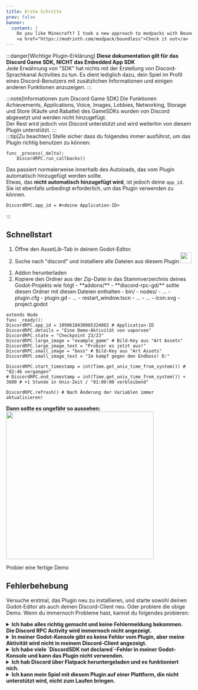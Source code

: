```yaml
---
title: Erste Schritte
prev: false
banner:
  content: |
    Do you like Minecraft? I took a new approach to modpacks with Boundless Horizons! 
    <a href="https://modrinth.com/modpack/boundless">Check it out</a>
---
```


:::danger[Wichtige Plugin-Erklärung]
**Diese dokumentation gilt für das Discord Game SDK, NICHT das Embedded App SDK** <br/>
Jede Erwähnung von "SDK" hat nichts mit der Erstellung von Discord-Sprachkanal Activities zu tun.
Es dient lediglich dazu, dein Spiel im Profil eines Discord-Benutzers mit zusätzlichen Informationen und einigen anderen Funktionen anzuzeigen.
:::

:::note[Informationen zum Discord Game SDK]
Die Funktionen Achievements, Applications, Voice, Images, Lobbies, Networking, Storage und Store (Käufe und Rabatte) des GameSDKs wurden von Discord abgesetzt und werden nicht hinzugefügt. <br /> Der Rest wird jedoch von Discord unterstützt und wird weiterhin von diesem Plugin unterstützt.
:::
<br />
:::tip[Zu beachten] 
Stelle sicher dass du folgendes immer ausführst, um das Plugin richtig benutzen zu können:
```gdscript
func _process(_delta):
    DiscordRPC.run_callbacks()
```

Das passiert normalerweise innerhalb des Autoloads, das vom Plugin automatisch hinzugefügt werden sollte. <br />
Etwas, das **nicht automatisch hinzugefügt wird**, ist jedoch deine `app_id`. Sie ist ebenfalls unbedingt erforderlich, um das Plugin verwenden zu können.

```gdscript
DiscordRPC.app_id = #<deine Application-ID>
```
:::

## Schnellstart

<Tabs>
  <TabItem label="Empfohlen">
    <Steps>
      <ol>
        <li>Öffne den AssetLib-Tab in deinem Godot-Editor.</li>
        <li>
          Suche nach "discord" und installiere alle Dateien aus diesem Plugin
          <img width="30px" src="https://raw.githubusercontent.com/vaporvee/discord-rpc-godot/main/project/assets/Logo_V2_Clyde.png"/>
        </li>
        <LastQuickSteps />
      </ol>
    </Steps>
  </TabItem>
  <TabItem label="Manuell">
    <Steps>
      <ol>
        <li>
        <LinkButton href="https://github.com/vaporvee/discord-rpc-godot/releases/latest/download/ADDON-discord-rpc-godot.zip/"  icon="document" iconPlacement="start">Addon herunterladen</LinkButton><br/>
        </li>
        <li>
		Kopiere den Ordner aus der Zip-Datei in das Stammverzeichnis deines Godot-Projekts wie folgt
		<FileTree>
		- **addons/**
		  - **discord-rpc-gd/** sollte diesen Ordner mit diesen Dateien enthalten
		    - bin/
			- nodes/
		    - ...
		    - plugin.cfg
		    - plugin.gd
		    - ...
		    - restart_window.tscn
		    - ...
		- …
		- icon.svg
		- project.godot
		</FileTree>
		</li>
        <LastQuickSteps />
      </ol>
    </Steps>
  </TabItem>
</Tabs>

```gdscript 
extends Node
func _ready():
DiscordRPC.app_id = 1099618430065324082 # Application-ID
DiscordRPC.details = "Eine Demo-Aktivität von vaporvee"
DiscordRPC.state = "Checkpoint 23/23"
DiscordRPC.large_image = "example_game" # Bild-Key aus "Art Assets"
DiscordRPC.large_image_text = "Probier es jetzt aus!"
DiscordRPC.small_image = "boss" # Bild-Key aus "Art Assets"
DiscordRPC.small_image_text = "Im kampf gegen den Endboss! D:"

DiscordRPC.start_timestamp = int(Time.get_unix_time_from_system()) # "02:46 vergangen"
# DiscordRPC.end_timestamp = int(Time.get_unix_time_from_system()) + 3600 # +1 Stunde in Unix-Zeit / "01:00:00 verbleibend"

DiscordRPC.refresh() # Nach Änderung der Variablen immer aktualisieren!
```
**Dann sollte es ungefähr so aussehen:**
<img width="400px" src="https://raw.githubusercontent.com/vaporvee/discord-rpc-godot/main/project/assets/ActivityPreview.svg" />

<LinkButton href="https://github.com/vaporvee/discord-rpc-godot/releases/latest/download/Demo-Export.zip" >Probier eine fertige Demo</LinkButton>
## Fehlerbehebung
Versuche erstmal, das Plugin neu zu installieren, und starte sowohl deinen Godot-Editor als auch deinen Discord-Client neu. Oder probiere die obige Demo. Wenn du immernoch Probleme hast, kannst du folgendes probieren:
<details><summary><b>Ich habe alles richtig gemacht und keine Fehlermeldung bekommen. Die Discord RPC Activity wird immernoch nicht angezeigt.</b></summary>
Stelle sicher, dass `Discord Einstellungen -> Privatsphäre deiner Aktivitäten ->` `Teile deine entdeckten Aktivitäten mit anderen` in deinem Discord Client an ist.<br/> ![Discord Settings Screenshot](/images/discord-activity-setting-screenshot-de.webp)</details>
<details><summary><b>In meiner Godot-Konsole gibt es keine Fehler vom Plugin, aber meine Aktivität wird nicht in meinem Discord-Client angezeigt.</b></summary>Stelle sicher, dass eine `DiscordSDK.run_callbacks()`-Funktion in einer `_process(delta)`-Funktion ausgeführt wird. Dies sollte im Autoload passieren, das vom Plugin hinzugefügt wurde. </details>
<details>
<summary><b>Ich habe viele `DiscordSDK not declared`-Fehler in meiner Godot-Konsole und kann das Plugin nicht verwenden.</b></summary>Stelle sicher, dass das Plugin tatsächlich aktiviert ist. Dann sollte das Plugin funktionieren, und nach dem zweiten Neustart solltest du keine Fehler mehr vom Plugin erhalten. Aber wenn es dir trotzdem Fehler gibt, lösche diese `.gdignore`-Datei in deinem Datei-Explorer (wird im Godot-Editor nicht angezeigt)
<FileTree>
- addons/
  - discord-rpc-gd/
	- bin/
      - **.gdignore**
  	- …
- …
- icon.svg
- project.godot
</FileTree>
und starte den Editor manuell neu.
</details>
<details><summary><b>Ich hab Discord über Flatpack heruntergeladen und es funktioniert nich.</b></summary>Benutz halt kein Flatpack... (Es hat überhaupt keinen Discord RPC support)</details>
<details>
<summary><b>Ich kann mein Spiel mit diesem Plugin auf einer Plattform, die nicht unterstützt wird, nicht zum Laufen bringen.</b></summary>
Du musst das Plugin deaktivieren (das bedeutet, niemals eine Szene zu instanziieren, die Code vom Plugin enthält). Das machst du mit einem benutzerdefinierten Manager. Hier ist ein gutes Beispiel:
```gdscript
func is_discord_rpc_supported() -> bool:
    return game_platform == GamePlatform.PC and GDExtensionManager.is_extension_loaded("res://addons/discord-rpc-gd/bin/discord-rpc-gd.gdextension")

func _init_discord_rpc():
    if not is_discord_rpc_supported():
        return
    var discord_rich_presence_scene: PackedScene = load("res://scenes/integration/discord_rich_presence.tscn")
    discord_rich_presence = discord_rich_presence_scene.instantiate()
    add_child(discord_rich_presence)
    discord_rich_presence.initialize()
    ```
</details>
